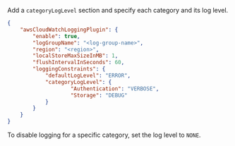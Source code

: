 Add a `categoryLogLevel` section and specify each category and its log level.

```json
{
    "awsCloudWatchLoggingPlugin": {
        "enable": true,
        "logGroupName": "<log-group-name>",
        "region": "<region>",
        "localStoreMaxSizeInMB": 1,
        "flushIntervalInSeconds": 60,
        "loggingConstraints": {
            "defaultLogLevel": "ERROR",
            "categoryLogLevel": {
                    "Authentication": "VERBOSE",
                    "Storage": "DEBUG"
            }
        }
    }
}
```

To disable logging for a specific category, set the log level to `NONE`.

